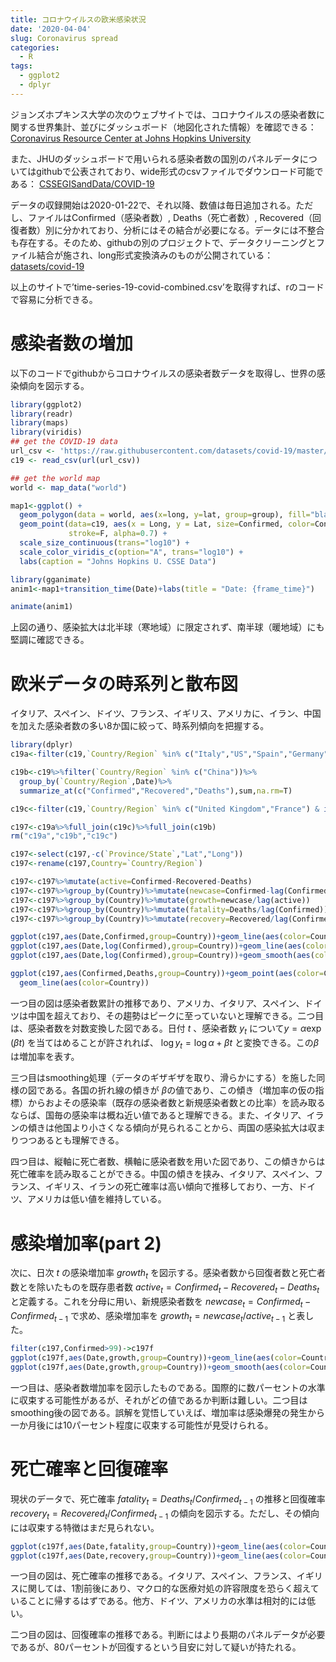 ```yaml
---
title: コロナウイルスの欧米感染状況
date: '2020-04-04'
slug: Coronavirus spread
categories:
  - R
tags:
  - ggplot2
  - dplyr
---
```


ジョンズホプキンス大学の次のウェブサイトでは、コロナウイルスの感染者数に関する世界集計、並びにダッシュボード（地図化された情報）を確認できる：
[Coronavirus Resource Center at Johns Hopkins University](https://coronavirus.jhu.edu/)

また、JHUのダッシュボードで用いられる感染者数の国別のパネルデータについてはgithubで公表されており、wide形式のcsvファイルでダウンロード可能である：
[CSSEGISandData/COVID-19](<https://github.com/CSSEGISandData/COVID-19/tree/master/csse_covid_19_data)

データの収録開始は2020-01-22で、それ以降、数値は毎日追加される。ただし、ファイルはConfirmed（感染者数）, Deaths（死亡者数）, Recovered（回復者数）別に分かれており、分析にはその結合が必要になる。データには不整合も存在する。そのため、githubの別のプロジェクトで、データクリーニングとファイル結合が施され、long形式変換済みのものが公開されている：
[datasets/covid-19](https://github.com/datasets/covid-19)

以上のサイトで'time-series-19-covid-combined.csv'を取得すれば、rのコードで容易に分析できる。


# 感染者数の増加

以下のコードでgithubからコロナウイルスの感染者数データを取得し、世界の感染傾向を図示する。

```r
library(ggplot2)
library(readr)
library(maps)
library(viridis)
## get the COVID-19 data
url_csv <- 'https://raw.githubusercontent.com/datasets/covid-19/master/data/time-series-19-covid-combined.csv'
c19 <- read_csv(url(url_csv)) 

## get the world map
world <- map_data("world")

map1<-ggplot() +
  geom_polygon(data = world, aes(x=long, y=lat, group=group), fill="black", alpha=0.5) +
  geom_point(data=c19, aes(x = Long, y = Lat, size=Confirmed, color=Confirmed),
             stroke=F, alpha=0.7) +
  scale_size_continuous(trans="log10") +
  scale_color_viridis_c(option="A", trans="log10") +
  labs(caption = "Johns Hopkins U. CSSE Data")

library(gganimate)
anim1<-map1+transition_time(Date)+labs(title = "Date: {frame_time}")

animate(anim1)

```

上図の通り、感染拡大は北半球（寒地域）に限定されず、南半球（暖地域）にも堅調に確認できる。

# 欧米データの時系列と散布図

イタリア、スペイン、ドイツ、フランス、イギリス、アメリカに、イラン、中国を加えた感染者数の多い8か国に絞って、時系列傾向を把握する。

```r
library(dplyr)
c19a<-filter(c19,`Country/Region` %in% c("Italy","US","Spain","Germany","Iran")) 

c19b<-c19%>%filter(`Country/Region` %in% c("China"))%>%
  group_by(`Country/Region`,Date)%>%
  summarize_at(c("Confirmed","Recovered","Deaths"),sum,na.rm=T)

c19c<-filter(c19,`Country/Region` %in% c("United Kingdom","France") & is.na(`Province/State`))

c197<-c19a%>%full_join(c19c)%>%full_join(c19b)
rm("c19a","c19b","c19c")

c197<-select(c197,-c(`Province/State`,"Lat","Long"))
c197<-rename(c197,Country=`Country/Region`)

c197<-c197%>%mutate(active=Confirmed-Recovered-Deaths)
c197<-c197%>%group_by(Country)%>%mutate(newcase=Confirmed-lag(Confirmed))
c197<-c197%>%group_by(Country)%>%mutate(growth=newcase/lag(active))
c197<-c197%>%group_by(Country)%>%mutate(fatality=Deaths/lag(Confirmed))
c197<-c197%>%group_by(Country)%>%mutate(recovery=Recovered/lag(Confirmed))

ggplot(c197,aes(Date,Confirmed,group=Country))+geom_line(aes(color=Country),size=1)
ggplot(c197,aes(Date,log(Confirmed),group=Country))+geom_line(aes(color=Country),size=1)
ggplot(c197,aes(Date,log(Confirmed),group=Country))+geom_smooth(aes(color=Country),se=F)

ggplot(c197,aes(Confirmed,Deaths,group=Country))+geom_point(aes(color=Country),size=2)+
  geom_line(aes(color=Country))
```

一つ目の図は感染者数累計の推移であり、アメリカ、イタリア、スペイン、ドイツは中国を超えており、その趨勢はピークに至っていないと理解できる。二つ目は、感染者数を対数変換した図である。日付 $t$ 、感染者数 $y_t$ について$y=\alpha\exp(\beta t)$ を当てはめることが許されれば、 $\log y_t=\log \alpha+\beta t$ と変換できる。この$\beta$は増加率を表す。

三つ目はsmoothing処理（データのギザギザを取り、滑らかにする）を施した同様の図である。各国の折れ線の傾きが $\beta$の値であり、この傾き（増加率の仮の指標）からおよその感染率（既存の感染者数と新規感染者数との比率）を読み取るならば、国毎の感染率は概ね近い値であると理解できる。また、イタリア、イランの傾きは他国より小さくなる傾向が見られることから、両国の感染拡大は収まりつつあるとも理解できる。

四つ目は、縦軸に死亡者数、横軸に感染者数を用いた図であり、この傾きからは死亡確率を読み取ることができる。中国の傾きを挟み、イタリア、スペイン、フランス、イギリス、イランの死亡確率は高い傾向で推移しており、一方、ドイツ、アメリカは低い値を維持している。


# 感染増加率(part 2)

次に、日次 $t$ の感染増加率 $growth_t$ を図示する。感染者数から回復者数と死亡者数とを除いたものを既存患者数 $active_t=Confirmed_t-Recovered_t-Deaths_t$ と定義する。これを分母に用い、新規感染者数を $newcase_t=Confirmed_t - Confirmed_{t-1}$ で求め、感染増加率を $growth_t=newcase_t/active_{t-1}$ と表した。

```r
filter(c197,Confirmed>99)->c197f
ggplot(c197f,aes(Date,growth,group=Country))+geom_line(aes(color=Country),size=1)
ggplot(c197f,aes(Date,growth,group=Country))+geom_smooth(aes(color=Country),se=F)
```

一つ目は、感染者数増加率を図示したものである。国際的に数パーセントの水準に収束する可能性があるが、それがどの値であるか判断は難しい。二つ目はsmoothing後の図である。誤解を覚悟していえば、増加率は感染爆発の発生から一か月後には10パーセント程度に収束する可能性が見受けられる。


# 死亡確率と回復確率

現状のデータで、死亡確率 $fatality_t=Deaths_t/Confirmed_{t-1}$ の推移と回復確率 $recovery_t=Recovered_t/Confirmed_{t-1}$ の傾向を図示する。ただし、その傾向には収束する特徴はまだ見られない。

```r
ggplot(c197f,aes(Date,fatality,group=Country))+geom_line(aes(color=Country),size=1)
ggplot(c197f,aes(Date,recovery,group=Country))+geom_line(aes(color=Country),size=1)
```

一つ目の図は、死亡確率の推移である。イタリア、スペイン、フランス、イギリスに関しては、1割前後にあり、マクロ的な医療対処の許容限度を恐らく超えていることに帰するはずである。他方、ドイツ、アメリカの水準は相対的には低い。

二つ目の図は、回復確率の推移である。判断にはより長期のパネルデータが必要であるが、80パーセントが回復するという目安に対して疑いが持たれる。



